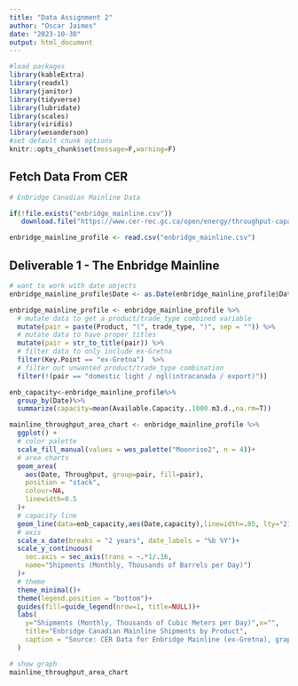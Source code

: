 ```yaml
---
title: "Data Assignment 2"
author: "Oscar Jaimes"
date: "2023-10-30"
output: html_document
---
```


```r
#load packages
library(kableExtra)
library(readxl)
library(janitor)
library(tidyverse)
library(lubridate)
library(scales)
library(viridis)
library(wesanderson)
#set default chunk options
knitr::opts_chunk$set(message=F,warning=F)

```

## Fetch Data From CER
```r
# Enbridge Canadian Mainline Data

if(!file.exists("enbridge_mainline.csv"))
   download.file("https://www.cer-rec.gc.ca/open/energy/throughput-capacity/enbridge-mainline-throughput-and-capacity.csv",destfile = "enbridge_mainline.csv",mode="wb")

enbridge_mainline_profile <- read.csv("enbridge_mainline.csv")

```

## Deliverable 1 - The Enbridge Mainline
```r

# want to work with date objects
enbridge_mainline_profile$Date <- as.Date(enbridge_mainline_profile$Date)

enbridge_mainline_profile <- enbridge_mainline_profile %>%
  # mutate data to get a product/trade_type combined variable
  mutate(pair = paste(Product, "(", trade_type, ")", sep = "")) %>%
  # mutate data to have proper titles
  mutate(pair = str_to_title(pair)) %>%
  # filter data to only include ex-Gretna
  filter(Key.Point == "ex-Gretna")  %>%
  # filter out unwanted product/trade_type combination
  filter(!(pair == "domestic light / ngl(intracanada / export)"))

enb_capacity<-enbridge_mainline_profile%>%
  group_by(Date)%>%
  summarize(capacity=mean(Available.Capacity..1000.m3.d.,na.rm=T))

mainline_throughput_area_chart <- enbridge_mainline_profile %>%
  ggplot() +
  # color palette
  scale_fill_manual(values = wes_palette("Moonrise2", n = 4))+
  # area charts
  geom_area(
    aes(Date, Throughput, group=pair, fill=pair), 
    position = "stack", 
    colour=NA, 
    linewidth=0.5
  )+
  # capacity line
  geom_line(data=enb_capacity,aes(Date,capacity),linewidth=.85, lty="21")+  
  # axis
  scale_x_date(breaks = "2 years", date_labels = "%b %Y")+
  scale_y_continuous(
    sec.axis = sec_axis(trans = ~.*1/.16, 
    name="Shipments (Monthly, Thousands of Barrels per Day)")
  )+
  # theme
  theme_minimal()+ 
  theme(legend.position = "bottom")+
  guides(fill=guide_legend(nrow=1, title=NULL))+
  labs(
    y="Shipments (Monthly, Thousands of Cubic Meters per Day)",x="",
    title="Enbridge Canadian Mainline Shipments by Product",
    caption = "Source: CER Data for Enbridge Mainline (ex-Gretna), graph by Oscar Jaimes"
  )

# show graph
mainline_throughput_area_chart
```






